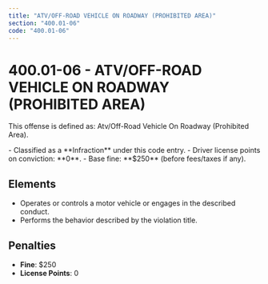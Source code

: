 ```yaml
---
title: "ATV/OFF-ROAD VEHICLE ON ROADWAY (PROHIBITED AREA)"
section: "400.01-06"
code: "400.01-06"
---
```





# 400.01-06 - ATV/OFF-ROAD VEHICLE ON ROADWAY (PROHIBITED AREA)

This offense is defined as: Atv/Off-Road Vehicle On Roadway (Prohibited Area).

<Aside type="tip" title="Charge Type: Infraction">
- Classified as a **Infraction** under this code entry.
- Driver license points on conviction: **0**.
- Base fine: **$250** (before fees/taxes if any).
</Aside>

## Elements
- Operates or controls a motor vehicle or engages in the described conduct.
- Performs the behavior described by the violation title.

## Penalties
- **Fine**: $250
- **License Points**: 0
